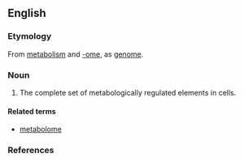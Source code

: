 ==English==
{{wikipedia}}

===Etymology===
From [[metabolism]] and [[-ome]], as [[genome]].

===Noun===
{{en-noun}}
# {{context|biochemistry|genetics}} The complete set of metabologically regulated elements in cells.

====Related terms====
*[[metabolome]]

===References===